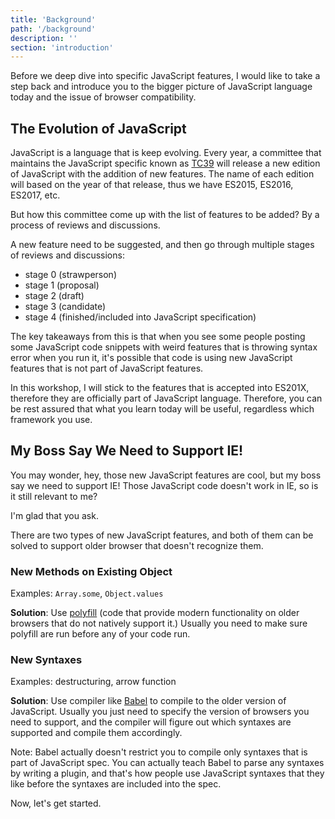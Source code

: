 ```yaml
---
title: 'Background'
path: '/background'
description: ''
section: 'introduction'
---
```


Before we deep dive into specific JavaScript features, I would like to take a step back and introduce you to the bigger picture of JavaScript language today and the issue of browser compatibility.

## The Evolution of JavaScript

JavaScript is a language that is keep evolving. Every year, a committee that maintains the JavaScript specific known as [TC39][tc39] will release a new edition of JavaScript with the addition of new features. The name of each edition will based on the year of that release, thus we have ES2015, ES2016, ES2017, etc.

But how this committee come up with the list of features to be added? By a process of reviews and discussions.

A new feature need to be suggested, and then go through multiple stages of reviews and discussions:

- stage 0 (strawperson)
- stage 1 (proposal)
- stage 2 (draft)
- stage 3 (candidate)
- stage 4 (finished/included into JavaScript specification)

The key takeaways from this is that when you see some people posting some JavaScript code snippets with weird features that is throwing syntax error when you run it, it's possible that code is using new JavaScript features that is not part of JavaScript features.

In this workshop, I will stick to the features that is accepted into ES201X, therefore they are officially part of JavaScript language. Therefore, you can be rest assured that what you learn today will be useful, regardless which framework you use.

## My Boss Say We Need to Support IE!

You may wonder, hey, those new JavaScript features are cool, but my boss say we need to support IE! Those JavaScript code doesn't work in IE, so is it still relevant to me?

I'm glad that you ask.

There are two types of new JavaScript features, and both of them can be solved to support older browser that doesn't recognize them.

### New Methods on Existing Object

Examples: `Array.some`, `Object.values`

**Solution**: Use [polyfill] (code that provide modern functionality on older browsers that do not natively support it.) Usually you need to make sure polyfill are run before any of your code run.

### New Syntaxes

Examples: destructuring, arrow function

**Solution**: Use compiler like [Babel][babel] to compile to the older version of JavaScript. Usually you just need to specify the version of browsers you need to support, and the compiler will figure out which syntaxes are supported and compile them accordingly.

Note: Babel actually doesn't restrict you to compile only syntaxes that is part of JavaScript spec. You can actually teach Babel to parse any syntaxes by writing a plugin, and that's how people use JavaScript syntaxes that they like before the syntaxes are included into the spec.

Now, let's get started.

[tc39]: https://tc39.github.io/
[polyfill]: https://developer.mozilla.org/en-US/docs/Glossary/Polyfill
[babel]: https://babeljs.io/
